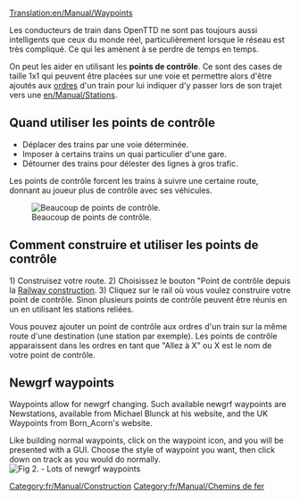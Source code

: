 [[Translation:en/Manual/Waypoints]]
{{fr/Traduction|en/Manual/Waypoints|10}}

<!-- this is not tutorial/walkthrough category member -->
Les conducteurs de train dans OpenTTD ne sont pas toujours aussi intelligents que ceux du monde réel, particulièrement lorsque le réseau est très compliqué.  Ce qui les amènent à se perdre de temps en temps.  

On peut les aider en utilisant les '''points de contrôle'''. Ce sont des cases de taille 1x1 qui peuvent être placées sur une voie et permettre alors d'être ajoutés aux [[fr/Manual/Ordres|ordres]] d'un train pour lui indiquer d'y passer lors de son trajet vers une [[en/Manual/Stations]].
==Quand utiliser les points de contrôle==

* Déplacer des trains par une voie déterminée.
* Imposer à certains trains un quai particulier d'une gare.
* Détourner des trains pour délester des lignes à gros trafic.

Les points de contrôle forcent les trains à suivre une certaine route, donnant au joueur plus de contrôle avec ses véhicules.

[[File:en/Manual/Checkpoints.png|center|frame|Beaucoup de points de contrôle.]]

==Comment construire et utiliser les points de contrôle==

1) Construisez votre route.
2) Choisissez le bouton "Point de contrôle depuis la [[en/Barre de construction de rails|Railway construction]].
3) Cliquez sur le rail où vous voulez construire votre point de contrôle. Sinon plusieurs points de contrôle peuvent être réunis en un en utilisant les stations reliées.

Vous pouvez ajouter un point de contrôle aux ordres d'un train sur la même route d'une destination (une station par exemple). Les points de contrôle apparaissent dans les ordres en tant que "Allez à X" ou X est le nom de votre point de contrôle.

== Newgrf waypoints ==
Waypoints allow for newgrf changing. Such available newgrf waypoints are Newstations, available from Michael Blunck at his website, and the UK Waypoints from Born_Acorn's website.

Like building normal waypoints, click on the waypoint icon, and you will be presented with a GUI. Choose the style of waypoint you want, then click down on track as you would do normally.
[[File:en/Manual/Newgrfwayp.png|center|frame|Fig 2. - Lots of newgrf waypoints]]

[[Category:fr/Manual/Construction]]
[[Category:fr/Manual/Chemins de fer]]